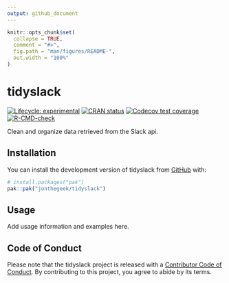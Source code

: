 ```yaml
---
output: github_document
---
```


<!-- README.md is generated from README.Rmd. Please edit that file -->

```r
knitr::opts_chunk$set(
  collapse = TRUE,
  comment = "#>",
  fig.path = "man/figures/README-",
  out.width = "100%"
)
```

# tidyslack

<!-- badges: start -->
[![Lifecycle: experimental](https://img.shields.io/badge/lifecycle-experimental-orange.svg)](https://lifecycle.r-lib.org/articles/stages.html#experimental)
[![CRAN status](https://www.r-pkg.org/badges/version/tidyslack)](https://CRAN.R-project.org/package=tidyslack)
[![Codecov test coverage](https://codecov.io/gh/jonthegeek/tidyslack/branch/main/graph/badge.svg)](https://app.codecov.io/gh/jonthegeek/tidyslack?branch=main)
[![R-CMD-check](https://github.com/jonthegeek/tidyslack/actions/workflows/R-CMD-check.yaml/badge.svg)](https://github.com/jonthegeek/tidyslack/actions/workflows/R-CMD-check.yaml)
<!-- badges: end -->

Clean and organize data retrieved from the Slack api.

## Installation

You can install the development version of tidyslack from [GitHub](https://github.com/) with:

``` r
# install.packages("pak")
pak::pak("jonthegeek/tidyslack")
```

## Usage

Add usage information and examples here.

## Code of Conduct

Please note that the tidyslack project is released with a [Contributor Code of Conduct](https://jonthegeek.github.io/tidyslack/CODE_OF_CONDUCT.html). By contributing to this project, you agree to abide by its terms.
